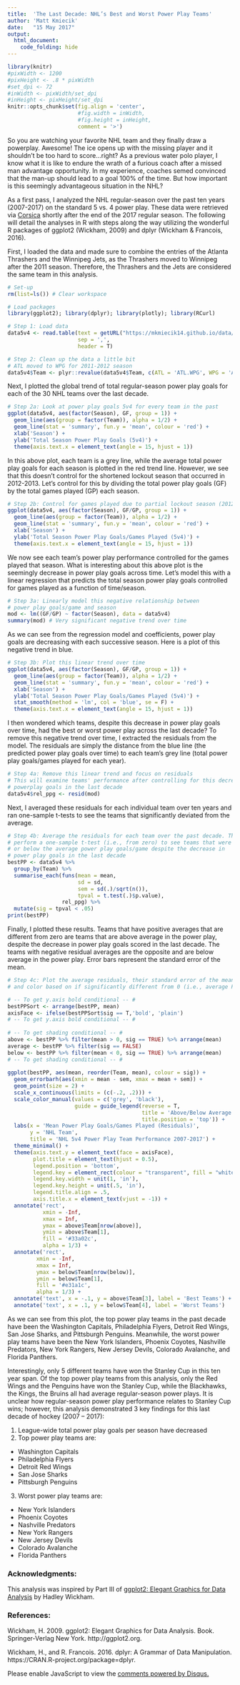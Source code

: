 ```yaml
---
title:  'The Last Decade: NHL’s Best and Worst Power Play Teams'
author: 'Matt Kmiecik'
date:   "15 May 2017"
output: 
  html_document:
    code_folding: hide
---
```


```r
library(knitr)
#pixWidth <- 1200
#pixHeight <- .8 * pixWidth
#set_dpi <- 72
#inWidth <- pixWidth/set_dpi
#inHeight <- pixHeight/set_dpi
knitr::opts_chunk$set(fig.align = 'center', 
                      #fig.width = inWidth, 
                      #fig.height = inHeight,
                      comment = '>')
``` 

So you are watching your favorite NHL team and they finally draw a powerplay. Awesome! The ice opens up with the missing player and it shouldn't be too hard to score...right? As a previous water polo player, I know what it is like to endure the wrath of a furious coach after a missed man advantage opportunity. In my experience, coaches semed convinced that the man-up should lead to a goal 100% of the time. But how important is this seemingly advantageous situation in the NHL?  

As a first pass, I analyzed the NHL regular-season over the past ten years (2007-2017) on the standard 5 vs. 4 power play.  These data were retrieved via [Corsica](http://www.corsica.hockey/teams/) shortly after the end of the 2017 regular season.  The following will detail the analyses in R with steps along the way utilizing the wonderful R packages of ggplot2 (Wickham, 2009) and dplyr (Wickham & Francois, 2016).  

First, I loaded the data and made sure to combine the entries of the Atlanta Thrashers and the Winnipeg Jets, as the Thrashers moved to Winnipeg after the 2011 season. Therefore, the Thrashers and the Jets are considered the same team in this analysis.  

```r
# Set-up
rm(list=ls()) # Clear workspace

# Load packages
library(ggplot2); library(dplyr); library(plotly); library(RCurl)

# Step 1: Load data
data5v4 <- read.table(text = getURL("https://mkmiecik14.github.io/data/corsicaData_5v4.csv"),
                      sep = ',',
                      header = T)

# Step 2: Clean up the data a little bit
# ATL moved to WPG for 2011-2012 season
data5v4$Team <- plyr::revalue(data5v4$Team, c(ATL = 'ATL.WPG', WPG = 'ATL.WPG'))
```

Next, I plotted the global trend of total regular-season power play goals for each of the 30 NHL teams over the last decade.

```r
# Step 2a: Look at power play goals 5v4 for every team in the past 
ggplot(data5v4, aes(factor(Season), GF, group = 1)) +
  geom_line(aes(group = factor(Team)), alpha = 1/2) + 
  geom_line(stat = 'summary', fun.y = 'mean', colour = 'red') +
  xlab('Season') +
  ylab('Total Season Power Play Goals (5v4)') +
  theme(axis.text.x = element_text(angle = 15, hjust = 1))
```

In this above plot, each team is a grey line, while the average total power play goals for each season is plotted in the red trend line.  However, we see that this doesn’t control for the shortened lockout season that occurred in 2012-2013.  Let’s control for this by dividing the total power play goals (GF) by the total games played (GP) each season.

```r
# Step 2b: Control for games played due to partial lockout season (2012-2013)
ggplot(data5v4, aes(factor(Season), GF/GP, group = 1)) +
  geom_line(aes(group = factor(Team)), alpha = 1/2) + 
  geom_line(stat = 'summary', fun.y = 'mean', colour = 'red') +
  xlab('Season') +
  ylab('Total Season Power Play Goals/Games Played (5v4)') +
  theme(axis.text.x = element_text(angle = 15, hjust = 1))
```

We now see each team’s power play performance controlled for the games played that season.  What is interesting about this above plot is the seemingly decrease in power play goals across time.  Let’s model this with a linear regression that predicts the total season power play goals controlled for games played as a function of time/season.
  
```r
# Step 3a: Linearly model this negative relationship between 
# power play goals/game and season
mod <- lm((GF/GP) ~ factor(Season), data = data5v4)
summary(mod) # Very significant negative trend over time
```

As we can see from the regression model and coefficients, power play goals are decreasing with each successive season. Here is a plot of this negative trend in blue.

```r
# Step 3b: Plot this linear trend over time
ggplot(data5v4, aes(factor(Season), GF/GP, group = 1)) +
  geom_line(aes(group = factor(Team)), alpha = 1/2) + 
  geom_line(stat = 'summary', fun.y = 'mean', colour = 'red') +
  xlab('Season') +
  ylab('Total Season Power Play Goals/Games Played (5v4)') +
  stat_smooth(method = 'lm', col = 'blue', se = F) +
  theme(axis.text.x = element_text(angle = 15, hjust = 1))
```

I then wondered which teams, despite this decrease in power play goals over time, had the best or worst power play across the last decade?  To remove this negative trend over time, I extracted the residuals from the model. The residuals are simply the distance from the blue line (the predicted power play goals over time) to each team’s grey line (total power play goals/games played for each year).

```r
# Step 4a: Remove this linear trend and focus on residuals
# This will examine teams' performance after controlling for this decrease in
# powerplay goals in the last decade
data5v4$rel_ppg <- resid(mod)
```

Next, I averaged these residuals for each individual team over ten years and ran one-sample t-tests to see the teams that significantly deviated from the average.  

```r
# Step 4b: Average the residuals for each team over the past decade. Then,
# perform a one-sample t-test (i.e., from zero) to see teams that were above
# or below the average power play goals/game despite the decrease in 
# power play goals in the last decade  
bestPP <- data5v4 %>% 
  group_by(Team) %>% 
  summarise_each(funs(mean = mean,  
                      sd = sd,
                      sem = sd(.)/sqrt(n()),
                      tpval = t.test(.)$p.value),
                 rel_ppg) %>%
  mutate(sig = tpval < .05)
print(bestPP)
```

Finally, I plotted these results. Teams that have positive averages that are different from zero are teams that are above average in the power play, despite the decrease in power play goals scored in the last decade.  The teams with negative residual averages are the opposite and are below average in the power play. Error bars represent the standard error of the mean.

```r
# Step 4c: Plot the average residuals, their standard error of the mean,
# and color based on if significantly different from 0 (i.e., average PPG/Game)

# -- To get y.axis bold conditional -- # 
bestPPSort <- arrange(bestPP, mean)                       
axisFace <- ifelse(bestPPSort$sig == T,'bold', 'plain')
# -- To get y.axis bold conditional -- #
  
# -- To get shading conditional -- #
above <- bestPP %>% filter(mean > 0, sig == TRUE) %>% arrange(mean)
average <- bestPP %>% filter(sig == FALSE)
below <- bestPP %>% filter(mean < 0, sig == TRUE) %>% arrange(mean)
# -- To get shading conditional -- #
  
ggplot(bestPP, aes(mean, reorder(Team, mean), colour = sig)) +
  geom_errorbarh(aes(xmin = mean - sem, xmax = mean + sem)) +
  geom_point(size = 2) +
  scale_x_continuous(limits = (c(-.2, .2))) +
  scale_color_manual(values = c('grey', 'black'),
                     guide = guide_legend(reverse = T,
                                          title = 'Above/Below Average',
                                          title.position = 'top')) +
  labs(x = 'Mean Power Play Goals/Games Played (Residuals)',
       y = 'NHL Team',
       title = 'NHL 5v4 Power Play Team Performance 2007-2017') +
  theme_minimal() +
  theme(axis.text.y = element_text(face = axisFace),
        plot.title = element_text(hjust = 0.5),
        legend.position = 'bottom',
        legend.key = element_rect(colour = "transparent", fill = "white"),
        legend.key.width = unit(1, 'in'),
        legend.key.height = unit(.5, 'in'),
        legend.title.align = .5,
        axis.title.x = element_text(vjust = -1)) +
  annotate('rect', 
           xmin = -Inf, 
           xmax = Inf, 
           ymax = above$Team[nrow(above)],
           ymin = above$Team[1], 
           fill = '#33a02c', 
           alpha = 1/3) +
  annotate('rect', 
         xmin = -Inf, 
         xmax = Inf, 
         ymax = below$Team[nrow(below)],
         ymin = below$Team[1], 
         fill = '#e31a1c', 
         alpha = 1/3) +
  annotate('text', x = -.1, y = above$Team[3], label = 'Best Teams') +
  annotate('text', x = .1, y = below$Team[4], label = 'Worst Teams')
```

As we can see from this plot, the top power play teams in the past decade have been the Washington Capitals, Philadelphia Flyers, Detroit Red Wings, San Jose Sharks, and Pittsburgh Penguins. Meanwhile, the worst power play teams have been the New York Islanders, Phoenix Coyotes, Nashville Predators, New York Rangers, New Jersey Devils, Colorado Avalanche, and Florida Panthers.  

Interestingly, only 5 different teams have won the Stanley Cup in this ten year span.  Of the top power play teams from this analysis, only the Red Wings and the Penguins have won the Stanley Cup, while the Blackhawks, the Kings, the Bruins all had average regular-season power plays. It is unclear how regular-season power play performance relates to Stanley Cup wins; however, this analysis demonstrated 3 key findings for this last decade of hockey (2007 – 2017):

1. League-wide total power play goals per season have decreased 
2. Top power play teams are:
+ Washington Capitals
+ Philadelphia Flyers
+ Detroit Red Wings
+ San Jose Sharks
+ Pittsburgh Penguins
3. Worst power play teams are:
+ New York Islanders
+ Phoenix Coyotes
+ Nashville Predators
+ New York Rangers
+ New Jersey Devils
+ Colorado Avalanche
+ Florida Panthers  


### Acknowledgments:

This analysis was inspired by Part III of [ggplot2: Elegant Graphics for Data Analysis](https://github.com/hadley/ggplot2-book) by Hadley Wickham.


### References:

Wickham, H. 2009. ggplot2: Elegant Graphics for Data Analysis. Book. Springer-Verlag New York. http://ggplot2.org.

Wickham, H., and R. Francois. 2016. dplyr: A Grammar of Data Manipulation. https://CRAN.R-project.org/package=dplyr.

<!-- disqus START -->

<div id="disqus_thread"></div>
<script>
/**
*  RECOMMENDED CONFIGURATION VARIABLES: EDIT AND UNCOMMENT THE SECTION BELOW TO INSERT DYNAMIC VALUES FROM YOUR PLATFORM OR CMS.
*  LEARN WHY DEFINING THESE VARIABLES IS IMPORTANT: https://disqus.com/admin/universalcode/#configuration-variables*/
/*
var disqus_config = function () {
this.page.url = 'https://mkmiecik14.github.io/post-The-Last-Decade-NHLs-Best-and-Worst-Power-Play-Teams.html';  // Replace PAGE_URL with your page's canonical URL variable
this.page.identifier = 'post-The-Last-Decade-NHLs-Best-and-Worst-Power-Play-Teams'; // Replace PAGE_IDENTIFIER with your page's unique identifier variable
};
*/
(function() { // DON'T EDIT BELOW THIS LINE
var d = document, s = d.createElement('script');
s.src = 'https://mattkmiecik.disqus.com/embed.js';
s.setAttribute('data-timestamp', +new Date());
(d.head || d.body).appendChild(s);
})();
</script>
<noscript>Please enable JavaScript to view the <a href="https://disqus.com/?ref_noscript">comments powered by Disqus.</a></noscript>

<!-- disqus END -->